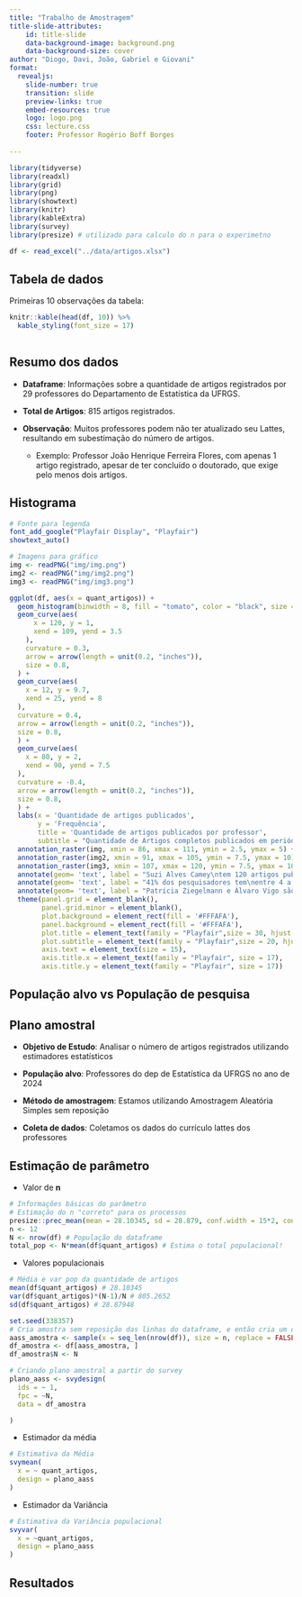 ```yaml
---
title: "Trabalho de Amostragem"
title-slide-attributes:
    id: title-slide
    data-background-image: background.png
    data-background-size: cover
author: "Diogo, Davi, João, Gabriel e Giovani"
format:
  revealjs: 
    slide-number: true
    transition: slide
    preview-links: true
    embed-resources: true
    logo: logo.png
    css: lecture.css
    footer: Professor Rogério Boff Borges
    
---
```

```r
library(tidyverse)
library(readxl)
library(grid)
library(png)
library(showtext)
library(knitr)
library(kableExtra)
library(survey)
library(presize) # utilizado para calculo do n para o experimetno

```

```r
df <- read_excel("../data/artigos.xlsx")
```

## Tabela de dados {background-color="#FFFAFA"}

Primeiras 10 observações da tabela:

```r

knitr::kable(head(df, 10)) %>%
  kable_styling(font_size = 17)
   
```

## Resumo dos dados
- **Dataframe**: Informações sobre a quantidade de artigos registrados por 29 professores do Departamento de Estatística da UFRGS.

- **Total de Artigos**: 815 artigos registrados.

- **Observação**: Muitos professores podem não ter atualizado seu Lattes, resultando em subestimação do número de artigos.
  - Exemplo: Professor João Henrique Ferreira Flores, com apenas 1 artigo registrado, apesar de ter concluído o doutorado, que exige pelo menos dois artigos.

## Histograma {background-color="#FFFAFA"}

```r
# Fonte para legenda
font_add_google("Playfair Display", "Playfair")
showtext_auto()

# Imagens para gráfico
img <- readPNG("img/img.png")
img2 <- readPNG("img/img2.png")
img3 <- readPNG("img/img3.png")

ggplot(df, aes(x = quant_artigos)) +
  geom_histogram(binwidth = 8, fill = "tomato", color = "black", size = 0.8) +
  geom_curve(aes(
      x = 120, y = 1, 
      xend = 109, yend = 3.5
    ),
    curvature = 0.3, 
    arrow = arrow(length = unit(0.2, "inches")),
    size = 0.8, 
  ) +
  geom_curve(aes(
    x = 12, y = 9.7, 
    xend = 25, yend = 8
  ),
  curvature = 0.4, 
  arrow = arrow(length = unit(0.2, "inches")),
  size = 0.8, 
  ) +
  geom_curve(aes(
    x = 80, y = 2, 
    xend = 90, yend = 7.5
  ),
  curvature = -0.4, 
  arrow = arrow(length = unit(0.2, "inches")),
  size = 0.8, 
  ) +
  labs(x = 'Quantidade de artigos publicados',
       y = 'Frequência',
       title = 'Quantidade de artigos publicados por professor',
       subtitle = "Quantidade de Artigos completos publicados em periódicos por\nprofessores do departamento de estatística da UFRGS") + 
  annotation_raster(img, xmin = 86, xmax = 111, ymin = 2.5, ymax = 5) +
  annotation_raster(img2, xmin = 91, xmax = 105, ymin = 7.5, ymax = 10) +
  annotation_raster(img3, xmin = 107, xmax = 120, ymin = 7.5, ymax = 10) +
  annotate(geom= 'text', label = "Suzi Alves Camey\ntem 120 artigos publicados", x = 98.2, y = 5.5, family = "Playfair", size = 6, lineheight = 0.5) +
  annotate(geom= 'text', label = "41% dos pesquisadores tem\nentre 4 a 12 artigos publicados", x = 37, y = 8, family = "Playfair", size = 6, lineheight = 0.5) +
  annotate(geom= 'text', label = "Patrícia Ziegelmann e Álvaro Vigo são o 2.º e o 3.º\ncom maior quantidade de publicações", x = 105, y = 10.5, family = "Playfair", size = 6, lineheight = 0.5) +
  theme(panel.grid = element_blank(),
        panel.grid.minor = element_blank(),
        plot.background = element_rect(fill = '#FFFAFA'),
        panel.background = element_rect(fill = '#FFFAFA'),
        plot.title = element_text(family = "Playfair",size = 30, hjust = 0.5),
        plot.subtitle = element_text(family = "Playfair",size = 20, hjust = 0.5,lineheight = 0.5),
        axis.text = element_text(size = 15),
        axis.title.x = element_text(family = "Playfair", size = 17),
        axis.title.y = element_text(family = "Playfair", size = 17))

```

## População alvo vs População de pesquisa {background-color="#FFFAFA"}

## Plano amostral {background-color="#FFFAFA"}

- **Objetivo de Estudo**: Analisar o número de artigos registrados utilizando estimadores estatísticos

- **População alvo**: Professores do dep de Estatística da UFRGS no ano de 2024

- **Método de amostragem**: Estamos utilizando Amostragem Aleatória Simples sem reposição

- **Coleta de dados**: Coletamos os dados do currículo lattes dos professores

## Estimação de parâmetro {background-color="#FFFAFA".scrollable}

- Valor de **n**
```r
# Informações básicas do parâmetro
# Estimação do n "correto" para os processos
presize::prec_mean(mean = 28.10345, sd = 28.879, conf.width = 15*2, conf.level = 90/100) #12
n <- 12
N <- nrow(df) # População do dataframe
total_pop <- N*mean(df$quant_artigos) # Estima o total populacional!
```
 - Valores populacionais
```r
# Média e var pop da quantidade de artigos
mean(df$quant_artigos) # 28.10345
var(df$quant_artigos)*(N-1)/N # 805.2652
sd(df$quant_artigos) # 28.87948
```
``` r
set.seed(338357)
# Cria amostra sem reposição das linhas do dataframe, e então cria um dataframe da amostra
aass_amostra <- sample(x = seq_len(nrow(df)), size = n, replace = FALSE)
df_amostra <- df[aass_amostra, ]
df_amostra$N <- N

# Criando plano amostral a partir do survey
plano_aass <- svydesign(
  ids = ~ 1,
  fpc = ~N,
  data = df_amostra

)
```
- Estimador da média
```r
# Estimativa da Média
svymean(
  x = ~ quant_artigos,
  design = plano_aass
)
```

- Estimador da Variância
```r
# Estimativa da Variância populacional
svyvar(
  x = ~quant_artigos,
  design = plano_aass
)
```


## Resultados {background-color="#FFFAFA"}

